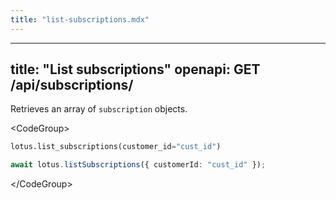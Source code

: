 ```yaml
---
title: "list-subscriptions.mdx"
---
```


---
title: "List subscriptions"
openapi: GET /api/subscriptions/
---

Retrieves an array of `subscription` objects.

&lt;CodeGroup&gt;

```py Python
lotus.list_subscriptions(customer_id="cust_id")
```

```ts Typescript
await lotus.listSubscriptions({ customerId: "cust_id" });
```

&lt;/CodeGroup&gt;
